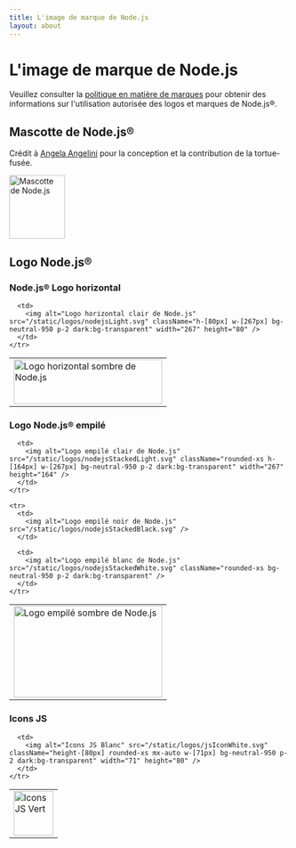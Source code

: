 ```yaml
---
title: L'image de marque de Node.js
layout: about
---
```


# L'image de marque de Node.js

Veuillez consulter la [politique en matière de marques](https://trademark-policy.openjsf.org/) pour obtenir des informations sur l'utilisation autorisée des logos et marques de Node.js®.

## Mascotte de Node.js®

Crédit à [Angela Angelini](https://www.linkedin.com/in/angeliningl/) pour la conception et la contribution de la tortue-fusée.

<img
  alt="Mascotte de Node.js"
  src="/static/images/node-mascot.svg"
  className="w-[100px]"
  width="100"
  height="114"
/>

## Logo Node.js®

### Node.js® Logo horizontal

<table>
  <tbody>
    <tr>
      <td>
        <img alt="Logo horizontal sombre de Node.js" src="/static/logos/nodejsDark.svg" className="h-[80px] w-[267px]" width="267" height="80" />
      </td>

      <td>
        <img alt="Logo horizontal clair de Node.js" src="/static/logos/nodejsLight.svg" className="h-[80px] w-[267px] bg-neutral-950 p-2 dark:bg-transparent" width="267" height="80" />
      </td>
    </tr>

  </tbody>
</table>

### Logo Node.js® empilé

<table>
  <tbody>
    <tr>
      <td>
        <img alt="Logo empilé sombre de Node.js" src="/static/logos/nodejsStackedDark.svg" className="h-[164px] w-[267px]" width="267" height="164" />
      </td>

      <td>
        <img alt="Logo empilé clair de Node.js" src="/static/logos/nodejsStackedLight.svg" className="rounded-xs h-[164px] w-[267px] bg-neutral-950 p-2 dark:bg-transparent" width="267" height="164" />
      </td>
    </tr>

    <tr>
      <td>
        <img alt="Logo empilé noir de Node.js" src="/static/logos/nodejsStackedBlack.svg" />
      </td>

      <td>
        <img alt="Logo empilé blanc de Node.js" src="/static/logos/nodejsStackedWhite.svg" className="rounded-xs bg-neutral-950 p-2 dark:bg-transparent" />
      </td>
    </tr>

  </tbody>
</table>

### Icons JS

<table>
  <tbody>
    <tr>
      <td>
        <img alt="Icons JS Vert" src="/static/logos/jsIconGreen.svg" className="height-[80px] mx-auto w-[71px]" width="71" height="80" />
      </td>

      <td>
        <img alt="Icons JS Blanc" src="/static/logos/jsIconWhite.svg" className="height-[80px] rounded-xs mx-auto w-[71px] bg-neutral-950 p-2 dark:bg-transparent" width="71" height="80" />
      </td>
    </tr>

  </tbody>
</table>

